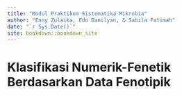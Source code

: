 ```yaml
--- 
title: "Modul Praktikum Sistematika Mikrobia"
author: "Enny Zulaika, Edo Danilyan, & Sabila Fatimah"
date: "`r Sys.Date()`"
site: bookdown::bookdown_site
---
```


# Klasifikasi Numerik-Fenetik Berdasarkan Data Fenotipik

